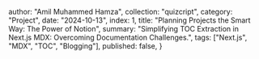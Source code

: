   author: "Amil Muhammed Hamza",
  collection: "quizcript",
  category: "Project",
  date: "2024-10-13",
  index: 1,
  title: "Planning Projects the Smart Way: The Power of Notion",
  summary: "Simplifying TOC Extraction in Next.js MDX: Overcoming Documentation Challenges.",
  tags: ["Next.js", "MDX", "TOC", "Blogging"],
  published: false,
}


